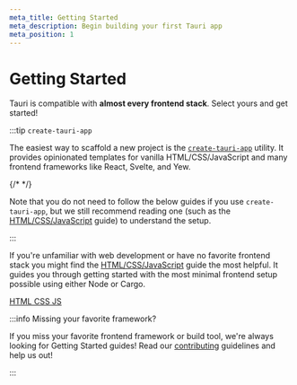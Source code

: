 ```yaml
---
meta_title: Getting Started
meta_description: Begin building your first Tauri app
meta_position: 1
---
```



# Getting Started

Tauri is compatible with **almost every frontend stack**. Select yours and get started!

:::tip `create-tauri-app`

The easiest way to scaffold a new project is the [`create-tauri-app`] utility. It provides opinionated templates for vanilla HTML/CSS/JavaScript and many frontend frameworks like React, Svelte, and Yew.

{/* <CreateTauriApp /> */}

Note that you do not need to follow the below guides if you use `create-tauri-app`, but we still recommend reading one (such as the [HTML/CSS/JavaScript] guide) to understand the setup.

:::

If you're unfamiliar with web development or have no favorite frontend stack you might find the [HTML/CSS/JavaScript] guide the most helpful. It guides you through getting started with the most minimal frontend setup possible using either Node or Cargo.

[HTML CSS JS](./html-css-js.md)

:::info Missing your favorite framework?

If you miss your favorite frontend framework or build tool, we're always looking for Getting Started guides! Read our [contributing] guidelines and help us out!

:::

[html/css/javascript]: ./html-css-js.mdx
[contributing]: https://github.com/tauri-apps/tauri/blob/dev/.github/CONTRIBUTING.md
[`create-tauri-app`]: https://github.com/tauri-apps/create-tauri-app
